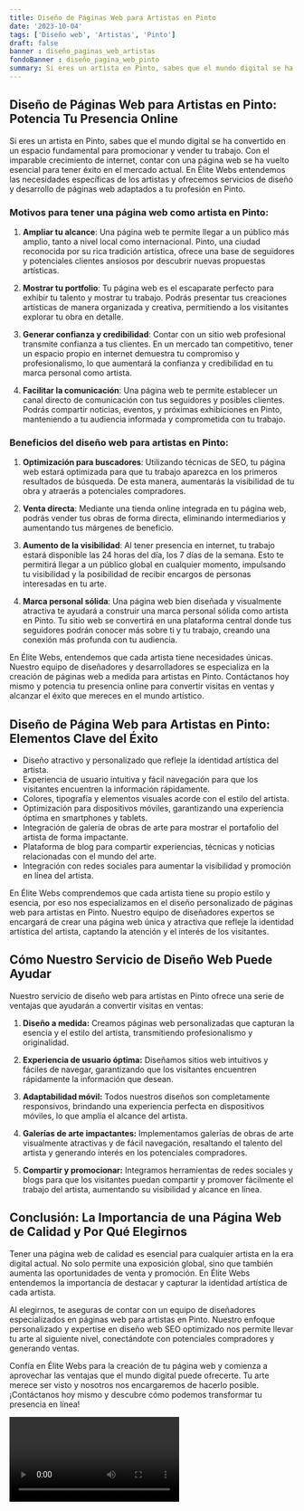 ```yaml
---
title: Diseño de Páginas Web para Artistas en Pinto
date: '2023-10-04'
tags: ['Diseño web', 'Artistas', 'Pinto']
draft: false
banner : diseño_paginas_web_artistas
fondoBanner : diseño_pagina_web_pinto
summary: Si eres un artista en Pinto, sabes que el mundo digital se ha convertido en un espacio fundamental para promocionar y vender tu trabajo. Con el imparable crecimiento de internet, contar con una página web se ha vuelto esencial para tener éxito en el mercado actual. En Élite Webs entendemos las necesidades específicas de los artistas y ofrecemos servicios de diseño y desarrollo de páginas web adaptados a tu profesión en Pinto.
---
```


## Diseño de Páginas Web para Artistas en Pinto: Potencia Tu Presencia Online

Si eres un artista en Pinto, sabes que el mundo digital se ha convertido en un espacio fundamental para promocionar y vender tu trabajo. Con el imparable crecimiento de internet, contar con una página web se ha vuelto esencial para tener éxito en el mercado actual. En Élite Webs entendemos las necesidades específicas de los artistas y ofrecemos servicios de diseño y desarrollo de páginas web adaptados a tu profesión en Pinto.

### Motivos para tener una página web como artista en Pinto:

1. **Ampliar tu alcance**: Una página web te permite llegar a un público más amplio, tanto a nivel local como internacional. Pinto, una ciudad reconocida por su rica tradición artística, ofrece una base de seguidores y potenciales clientes ansiosos por descubrir nuevas propuestas artísticas.

2. **Mostrar tu portfolio**: Tu página web es el escaparate perfecto para exhibir tu talento y mostrar tu trabajo. Podrás presentar tus creaciones artísticas de manera organizada y creativa, permitiendo a los visitantes explorar tu obra en detalle.

3. **Generar confianza y credibilidad**: Contar con un sitio web profesional transmite confianza a tus clientes. En un mercado tan competitivo, tener un espacio propio en internet demuestra tu compromiso y profesionalismo, lo que aumentará la confianza y credibilidad en tu marca personal como artista.

4. **Facilitar la comunicación**: Una página web te permite establecer un canal directo de comunicación con tus seguidores y posibles clientes. Podrás compartir noticias, eventos, y próximas exhibiciones en Pinto, manteniendo a tu audiencia informada y comprometida con tu trabajo.

### Beneficios del diseño web para artistas en Pinto:

1. **Optimización para buscadores**: Utilizando técnicas de SEO, tu página web estará optimizada para que tu trabajo aparezca en los primeros resultados de búsqueda. De esta manera, aumentarás la visibilidad de tu obra y atraerás a potenciales compradores.

2. **Venta directa**: Mediante una tienda online integrada en tu página web, podrás vender tus obras de forma directa, eliminando intermediarios y aumentando tus márgenes de beneficio.

3. **Aumento de la visibilidad**: Al tener presencia en internet, tu trabajo estará disponible las 24 horas del día, los 7 días de la semana. Esto te permitirá llegar a un público global en cualquier momento, impulsando tu visibilidad y la posibilidad de recibir encargos de personas interesadas en tu arte.

4. **Marca personal sólida**: Una página web bien diseñada y visualmente atractiva te ayudará a construir una marca personal sólida como artista en Pinto. Tu sitio web se convertirá en una plataforma central donde tus seguidores podrán conocer más sobre ti y tu trabajo, creando una conexión más profunda con tu audiencia.

En Élite Webs, entendemos que cada artista tiene necesidades únicas. Nuestro equipo de diseñadores y desarrolladores se especializa en la creación de páginas web a medida para artistas en Pinto. Contáctanos hoy mismo y potencia tu presencia online para convertir visitas en ventas y alcanzar el éxito que mereces en el mundo artístico.

<GifSeo />

<Cta />

## Diseño de Página Web para Artistas en Pinto: Elementos Clave del Éxito

- Diseño atractivo y personalizado que refleje la identidad artística del artista.
- Experiencia de usuario intuitiva y fácil navegación para que los visitantes encuentren la información rápidamente.
- Colores, tipografía y elementos visuales acorde con el estilo del artista.
- Optimización para dispositivos móviles, garantizando una experiencia óptima en smartphones y tablets.
- Integración de galería de obras de arte para mostrar el portafolio del artista de forma impactante.
- Plataforma de blog para compartir experiencias, técnicas y noticias relacionadas con el mundo del arte.
- Integración con redes sociales para aumentar la visibilidad y promoción en línea del artista.

En Élite Webs comprendemos que cada artista tiene su propio estilo y esencia, por eso nos especializamos en el diseño personalizado de páginas web para artistas en Pinto. Nuestro equipo de diseñadores expertos se encargará de crear una página web única y atractiva que refleje la identidad artística del artista, captando la atención y el interés de los visitantes.

## Cómo Nuestro Servicio de Diseño Web Puede Ayudar

Nuestro servicio de diseño web para artistas en Pinto ofrece una serie de ventajas que ayudarán a convertir visitas en ventas:

1. **Diseño a medida:** Creamos páginas web personalizadas que capturan la esencia y el estilo del artista, transmitiendo profesionalismo y originalidad.

2. **Experiencia de usuario óptima:** Diseñamos sitios web intuitivos y fáciles de navegar, garantizando que los visitantes encuentren rápidamente la información que desean.

3. **Adaptabilidad móvil:** Todos nuestros diseños son completamente responsivos, brindando una experiencia perfecta en dispositivos móviles, lo que amplía el alcance del artista.

4. **Galerías de arte impactantes:** Implementamos galerías de obras de arte visualmente atractivas y de fácil navegación, resaltando el talento del artista y generando interés en los potenciales compradores.

5. **Compartir y promocionar:** Integramos herramientas de redes sociales y blogs para que los visitantes puedan compartir y promover fácilmente el trabajo del artista, aumentando su visibilidad y alcance en línea.

## Conclusión: La Importancia de una Página Web de Calidad y Por Qué Elegirnos

Tener una página web de calidad es esencial para cualquier artista en la era digital actual. No solo permite una exposición global, sino que también aumenta las oportunidades de venta y promoción. En Élite Webs entendemos la importancia de destacar y capturar la identidad artística de cada artista.

Al elegirnos, te aseguras de contar con un equipo de diseñadores especializados en páginas web para artistas en Pinto. Nuestro enfoque personalizado y expertise en diseño web SEO optimizado nos permite llevar tu arte al siguiente nivel, conectándote con potenciales compradores y generando ventas.

Confía en Élite Webs para la creación de tu página web y comienza a aprovechar las ventajas que el mundo digital puede ofrecerte. Tu arte merece ser visto y nosotros nos encargaremos de hacerlo posible. ¡Contáctanos hoy mismo y descubre cómo podemos transformar tu presencia en línea!

<Video />

<CtaBot job='Artistas' city='Pinto'/>

<Gmaps query='Pinto+españa+maps' />